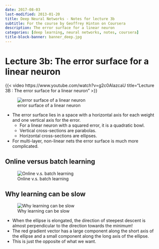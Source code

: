 ```yaml
---
date: 2017-08-03
last-modified: 2013-01-20
title: Deep Neural Networks - Notes for lecture 3b
subtitle: For the course by Geoffrey Hinton on Coursera
description: The error surface for a linear neuron 
categories: [deep learning, neural networks, notes, coursera] 
title-block-banner: banner_deep.jpg
---
```


# Lecture 3b: The error surface for a linear neuron 


::: column-margin

{{< video https://www.youtube.com/watch?v=g2c0AlazcaU title="Lecture 3B : The error surface for a linear neuron" >}}
:::

::: column-margin
![error surface of a linear neuron](error_surface_of_a_linear_neuron.png)
:::

- The error surface lies in a space with a horizontal axis for each weight and one vertical axis for the error.
  - For a linear neuron with a squared error, it is a quadratic bowl.
  - Vertical cross-sections are parabolas.
  - Horizontal cross-sections are ellipses.
- For multi-layer, non-linear nets the error surface is much more complicated.

## Online versus batch learning

::: column-margin
![Online v.s. batch learning](online_batch_learning.png)
:::

## Why learning can be slow

::: column-margin
![Why learning can be slow](why_learning_can_be_slow.png)
:::

- When the ellipse is elongated, the direction of steepest descent is almost perpendicular to the direction towards the minimum!
- The red gradient vector has a large component along the short axis of the ellipse and a small component along the long axis of the ellipse.
- This is just the opposite of what we want.
